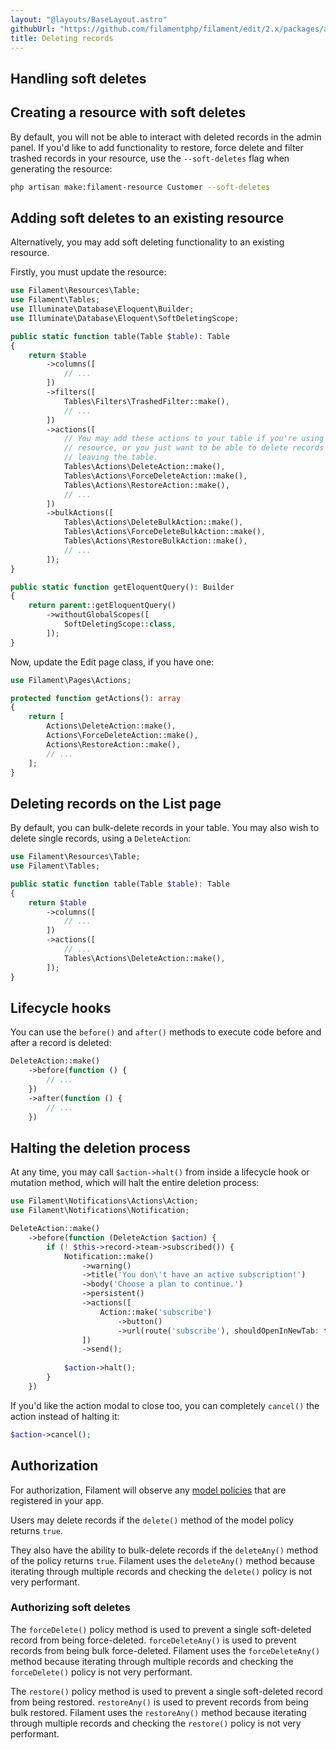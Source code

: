 ```yaml
---
layout: "@layouts/BaseLayout.astro"
githubUrl: "https://github.com/filamentphp/filament/edit/2.x/packages/admin/docs/02-resources/06-deleting-records.md"
title: Deleting records
---
```


## Handling soft deletes

## Creating a resource with soft deletes

By default, you will not be able to interact with deleted records in the admin panel. If you'd like to add functionality to restore, force delete and filter trashed records in your resource, use the `--soft-deletes` flag when generating the resource:

```bash
php artisan make:filament-resource Customer --soft-deletes
```

## Adding soft deletes to an existing resource

Alternatively, you may add soft deleting functionality to an existing resource.

Firstly, you must update the resource:

```php
use Filament\Resources\Table;
use Filament\Tables;
use Illuminate\Database\Eloquent\Builder;
use Illuminate\Database\Eloquent\SoftDeletingScope;

public static function table(Table $table): Table
{
    return $table
        ->columns([
            // ...
        ])
        ->filters([
            Tables\Filters\TrashedFilter::make(),
            // ...
        ])
        ->actions([
            // You may add these actions to your table if you're using a simple
            // resource, or you just want to be able to delete records without
            // leaving the table.
            Tables\Actions\DeleteAction::make(),
            Tables\Actions\ForceDeleteAction::make(),
            Tables\Actions\RestoreAction::make(),
            // ...
        ])
        ->bulkActions([
            Tables\Actions\DeleteBulkAction::make(),
            Tables\Actions\ForceDeleteBulkAction::make(),
            Tables\Actions\RestoreBulkAction::make(),
            // ...
        ]);
}

public static function getEloquentQuery(): Builder
{
    return parent::getEloquentQuery()
        ->withoutGlobalScopes([
            SoftDeletingScope::class,
        ]);
}
```

Now, update the Edit page class, if you have one:

```php
use Filament\Pages\Actions;

protected function getActions(): array
{
    return [
        Actions\DeleteAction::make(),
        Actions\ForceDeleteAction::make(),
        Actions\RestoreAction::make(),
        // ...
    ];
}
```

## Deleting records on the List page

By default, you can bulk-delete records in your table. You may also wish to delete single records, using a `DeleteAction`:

```php
use Filament\Resources\Table;
use Filament\Tables;

public static function table(Table $table): Table
{
    return $table
        ->columns([
            // ...
        ])
        ->actions([
            // ...
            Tables\Actions\DeleteAction::make(),
        ]);
}
```

## Lifecycle hooks

You can use the `before()` and `after()` methods to execute code before and after a record is deleted:

```php
DeleteAction::make()
    ->before(function () {
        // ...
    })
    ->after(function () {
        // ...
    })
```

## Halting the deletion process

At any time, you may call `$action->halt()` from inside a lifecycle hook or mutation method, which will halt the entire deletion process:

```php
use Filament\Notifications\Actions\Action;
use Filament\Notifications\Notification;

DeleteAction::make()
    ->before(function (DeleteAction $action) {
        if (! $this->record->team->subscribed()) {
            Notification::make()
                ->warning()
                ->title('You don\'t have an active subscription!')
                ->body('Choose a plan to continue.')
                ->persistent()
                ->actions([
                    Action::make('subscribe')
                        ->button()
                        ->url(route('subscribe'), shouldOpenInNewTab: true),
                ])
                ->send();
        
            $action->halt();
        }
    })
```

If you'd like the action modal to close too, you can completely `cancel()` the action instead of halting it:

```php
$action->cancel();
```

## Authorization

For authorization, Filament will observe any [model policies](https://laravel.com/docs/authorization#creating-policies) that are registered in your app.

Users may delete records if the `delete()` method of the model policy returns `true`.

They also have the ability to bulk-delete records if the `deleteAny()` method of the policy returns `true`. Filament uses the `deleteAny()` method because iterating through multiple records and checking the `delete()` policy is not very performant.

### Authorizing soft deletes

The `forceDelete()` policy method is used to prevent a single soft-deleted record from being force-deleted. `forceDeleteAny()` is used to prevent records from being bulk force-deleted. Filament uses the `forceDeleteAny()` method because iterating through multiple records and checking the `forceDelete()` policy is not very performant.

The `restore()` policy method is used to prevent a single soft-deleted record from being restored. `restoreAny()` is used to prevent records from being bulk restored. Filament uses the `restoreAny()` method because iterating through multiple records and checking the `restore()` policy is not very performant.
